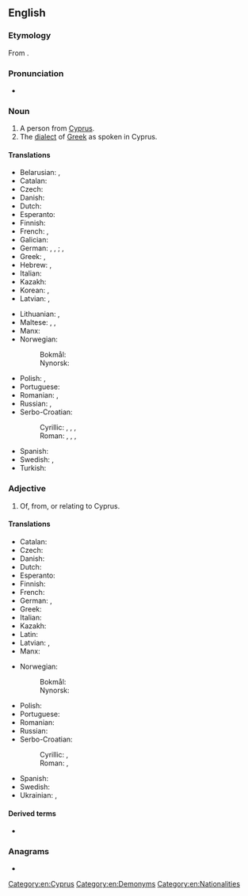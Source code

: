 {{also|cypriot}}
==English==

===Etymology===
From {{etyl|grc|en}} {{m|grc|Κυπριώτης||Cypriot}}.

===Pronunciation===
* {{a|UK}} {{IPA|/ˈsɪp.ɹi.ət/|lang=en}}

===Noun===
{{en-noun}}

# A person from [[Cyprus]].
# The [[dialect]] of [[Greek]] as spoken in Cyprus.

====Translations====
{{trans-top|Person from Cyprus}}
* Belarusian: {{t|be|кіпрыёт|m}}, {{t|be|кіпрыётка|f}}
* Catalan: {{t|ca|xipriota|m|f}}
* Czech: {{t+|cs|Kypřan|m}}
* Danish: {{t+|da|cypriot|c}}
* Dutch: {{t+|nl|Cyprioot}}
* Esperanto: {{t|eo|Ciprano}}
* Finnish: {{t|fi|kyproslainen}}
* French: {{t+|fr|Chypriote}}, {{t+|fr|Cypriote}}
* Galician: {{t|gl|chipriota|m|f}}
* German: {{t+|de|Zyprer|m}}, {{t|de|Zyprier|m}}, {{t+|de|Zypriot|m}}; {{t+|de|Zyprerin|f}}, {{t+|de|Zypriotin|f}}
* Greek: {{t+|el|Κύπριος|m}}, {{t+|el|Κύπρια|f}}
* Hebrew: {{t|he|קפריסאי|m|tr=qafrisai|sc=Hebr}}, {{t|he|קפריסאית|f|tr=qafrisait|sc=Hebr}}
* Italian: {{t|it|cipriota}}
* Kazakh: {{t|kk|кипрлік|sc=Cyrl}}
* Korean: {{t|ko|키프로스 인|sc=Kore}}, {{t|ko|키프로스 사람|sc=Kore}}
* Latvian: {{t|lv|kiprietis|m}}, {{t|lv|kipriete|f}}
{{trans-mid}}
* Lithuanian: {{t+|lt|kiprietis|m}}, {{t+|lt|kiprietė|f}}
* Maltese: {{t|mt|Ċiprijott|m}}, {{t|mt|Ċiprijotta|f}}, {{t|mt|Ċiprijotti|p}}
* Manx: {{t|gv|Kypragh|m}}
* Norwegian:
*: Bokmål: {{t+|nb|kypriot|m}}
*: Nynorsk: {{t+|nn|kypriot|m}}
* Polish: {{t+|pl|Cypryjczyk|m}}, {{t+|pl|Cypryjka|f}}
* Portuguese: {{t+|pt|cipriota|m|f}}
* Romanian: {{t+|ro|cipriot|m}}, {{t+|ro|cipriotă|f}}
* Russian: {{t+|ru|киприо́т|m}}, {{t+|ru|киприо́тка|f}}
* Serbo-Croatian:
*: Cyrillic: {{t|sh|Кипранин|m|sc=Cyrl}}, {{t|sh|Кипранка|f|sc=Cyrl}}, {{t|sh|Ципранин|m}}, {{t|sh|Ципранка|f}}
*: Roman: {{t|sh|Kipranin|m}}, {{t|sh|Kipranka|f}}, {{t+|sh|Cipranin|m}}, {{t|sh|Cipranka|f}}
* Spanish: {{t+|es|chipriota}}
* Swedish: {{t+|sv|cypriot|c}}, {{t+|sv|cypriotiska|c}}
* Turkish: {{t+|tr|Kıbrıslı}}
{{trans-bottom}}

===Adjective===
{{en-adj|-}}

# Of, from, or relating to Cyprus.

====Translations====
{{trans-top|Of, from or relating to Cyprus}}
* Catalan: {{t|ca|xipriota}}
* Czech: {{t+|cs|kyperský}}
* Danish: {{t|da|cypriotisk}}
* Dutch: {{t+|nl|Cypriotisch}}
* Esperanto: {{t|eo|Cipra}}
* Finnish: {{t|fi|kyproslainen}}
* French: {{t+|fr|chypriote}}
* German: {{t+|de|zypriotisch}}, {{t+|de|zyprisch}}
* Greek: {{t+|el|κυπριακός}}
* Italian: {{t|it|cipriota}}
* Kazakh: {{t|kk|кипрлік|sc=Cyrl}}
* Latin: {{t+|la|Cyprius}}
* Latvian: {{t|lv|kipriešu}}, {{t|lv|kiprisks}}
* Manx: {{t|gv|Kypragh}}
{{trans-mid}}
* Norwegian:
*: Bokmål: {{t|nb|kypriotisk}}
*: Nynorsk: {{t+|nn|kypriotisk}}
* Polish: {{t+|pl|cypryjski}}
* Portuguese: {{t+|pt|cipriota}}
* Romanian: {{t+|ro|cipriot}}
* Russian: {{t+|ru|ки́прский}}
* Serbo-Croatian:
*: Cyrillic: {{t|sh|кипарски|sc=Cyrl}}, {{t|sh|ципарски|sc=Cyrl}}
*: Roman: {{t+|sh|kiparski}}, {{t+|sh|ciparski}}
* Spanish: {{t+|es|chipriota}}
* Swedish: {{t+|sv|cypriotisk}}
* Ukrainian: {{t|uk|кі́прський|sc=Cyrl}}, {{t|uk|кіпріо́тський|sc=Cyrl}}
{{trans-bottom}}

====Derived terms====
* {{l|en|Cypriotness}}

===Anagrams===
* {{l|en|pyrotic}}

[[Category:en:Cyprus]]
[[Category:en:Demonyms]]
[[Category:en:Nationalities]]